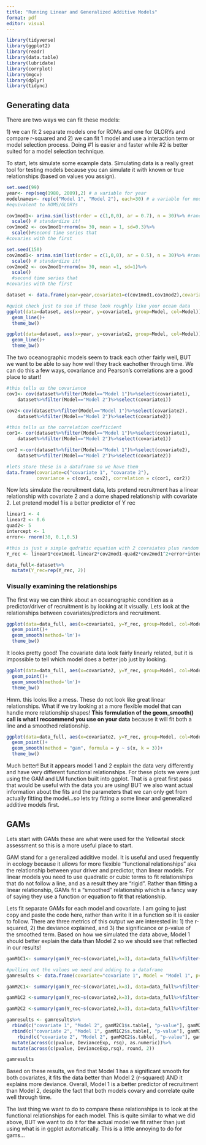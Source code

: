 ```yaml
---
title: "Running Linear and Generalized Additive Models"
format: pdf
editor: visual
---
```

```r

library(tidyverse)
library(ggplot2)
library(readr)
library(data.table) 
library(lubridate)
library(corrplot)
library(mgcv)
library(dplyr)
library(tidync)

```
## Generating data

There are two ways we can fit these models:

1\) we can fit 2 separate models one for ROMs and one for GLORYs and compare r-squared and 2) we can fit 1 model and use a interaction term or model selection process. Doing #1 is easier and faster while #2 is better suited for a model selection technique.

To start, lets simulate some example data. Simulating data is a really great tool for testing models because you can simulate it with known or true relationships (based on values you assign). 

```r
set.seed(99)
year<- rep(seq(1980, 2009),2) # a variable for year
modelnames<- rep(c("Model 1", "Model 2"), each=30) # a variable for models,
#equivalent to ROMS/GLORYs

cov1mod1<- arima.sim(list(order = c(1,0,0), ar = 0.7), n = 30)%>% #random time series
  scale() # standardize it!
cov1mod2 <- cov1mod1+rnorm(n= 30, mean = 1, sd=0.3)%>%
  scale()#second time series that 
#covaries with the first

set.seed(150)
cov2mod1<- arima.sim(list(order = c(1,0,0), ar = 0.5), n = 30)%>% #random time series
  scale() # standardize it!
cov2mod2 <- cov2mod1+rnorm(n= 30, mean =1, sd=1)%>%
  scale()
  #second time series that 
#covaries with the first

dataset <- data.frame(year=year,covariate1=c(cov1mod1,cov1mod2),covariate2=c(cov2mod1,cov2mod2), Model=modelnames) #combine!

```



```r

#quick check just to see if these look roughly like your ocean data
ggplot(data=dataset, aes(x=year, y=covariate1, group=Model, col=Model))+
  geom_line()+
  theme_bw()

ggplot(data=dataset, aes(x=year, y=covariate2, group=Model, col=Model))+
  geom_line()+
  theme_bw()
```

The two oceanographic models seem to track each other fairly well, BUT we want to be able to say how well they track eachother through time. We can do this a few ways, covariance and Pearson's correlations are a good place to start!

```r
#this tells us the covariance
cov1<- cov(dataset%>%filter(Model=="Model 1")%>%select(covariate1),
    dataset%>%filter(Model=="Model 2")%>%select(covariate1))

cov2<-cov(dataset%>%filter(Model=="Model 1")%>%select(covariate2),
    dataset%>%filter(Model=="Model 2")%>%select(covariate2))

#this tells us the correlation coefficient
cor1<- cor(dataset%>%filter(Model=="Model 1")%>%select(covariate1),
    dataset%>%filter(Model=="Model 2")%>%select(covariate1))

cor2 <-cor(dataset%>%filter(Model=="Model 1")%>%select(covariate2),
    dataset%>%filter(Model=="Model 2")%>%select(covariate2))

#lets store these in a dataframe so we have them 
data.frame(covariate=c("covariate 1", "covarate 2"), 
           covariance = c(cov1, cov2), correlation = c(cor1, cor2))
```

Now lets simulate the recruitment data, lets pretend recruitment has a linear relationship with covariate 2 and a dome shaped relationship with covariate 2. Let pretend model 1 is a better predictor of Y rec

```r
linear1 <- 4
linear2 <- 0.6
quad2<- 5
intercept <- 1
error<- rnorm(30, 0.1,0.5)

#this is just a simple qudratic equation with 2 covraiates plus random error
Y_rec <- linear1*cov1mod1-linear2*cov2mod1-quad2*cov2mod1^2+error+intercept

data_full<-dataset%>%
  mutate(Y_rec=rep(Y_rec, 2))
```

### Visually examining the relationships

The first way we can think about an oceanographic condition as a predictor/driver of recruitment is by looking at it visually. Lets look at the relationships between covariates/predictors and recruitment. 
```r
ggplot(data=data_full, aes(x=covariate1, y=Y_rec, group=Model, col=Model))+
  geom_point()+
  geom_smooth(method='lm')+
  theme_bw()
```

It looks pretty good! The covariate data look fairly linearly related, but it is impossible to tell which model does a better job just by looking. 

```r
ggplot(data=data_full, aes(x=covariate2, y=Y_rec, group=Model, col=Model))+
  geom_point()+
  geom_smooth(method='lm')+
  theme_bw()
```

Hmm. this looks like a mess. These do not look like great linear relationships. What if we try looking at a more flexible model that can handle more relationship shapes! **This formulation of the geom_smooth() call is what I reccommend you use on your data** because it will fit both a line and a smoothed relationship.

```r
ggplot(data=data_full, aes(x=covariate2, y=Y_rec, group=Model, col=Model))+
  geom_point()+
  geom_smooth(method = "gam", formula = y ~ s(x, k = 3))+
  theme_bw()
```
Much better! But it appears model 1 and 2 explain the data very differently and have very different functional relationships. For these plots we were just using the GAM and LM function built into ggplot. That is a great first pass that would be useful with the data you are using! BUT we also want actual information about the fits and the parameters that we can only get from actually fitting the model...so lets try fitting a some linear and generalized additive models first.

## GAMs

Lets start with GAMs these are what were used for the Yellowtail stock assessment so this is a more useful place to start. 

GAM stand for a generalized additive model. It is useful and used frequently in ecology because it allows for more flexible "functional relationships" aka the relationship between your driver and predictor, than linear models. For linear models you need to use quadratic or cubic terms to fit relationships that do not follow a line, and as a result they are "rigid". Rather than fitting a linear relationship, GAMs fit a "smoothed" relationship which is a fancy way of saying they use a function or equation to fit that relationship.

Lets fit separate GAMs for each model and covariate. I am going to just copy and paste the code here, rather than write it in a function so it is easier to follow. There are three metrics of this output we are interested in: 1) the r-squared, 2) the deviance explained, and 3) the significance or p-value of the smoothed term. Based on how we simulated the data above, Model 1 should better explain the data than Model 2 so we should see that reflected in our results!

```r

gamM1C1<- summary(gam(Y_rec~s(covariate1,k=3), data=data_full%>%filter(Model=="Model 1"), method = "REML"))

#pulling out the values we need and adding to a dataframe
gamresults <- data.frame(covariate="covariate 1", Model = "Model 1", pvalue = gamM1C1$s.table[, "p-value"], DevianceExp = gamM1C1$dev.expl, rsq = gamM1C1$dev.expl)

gamM2C1<- summary(gam(Y_rec~s(covariate1,k=3), data=data_full%>%filter(Model=="Model 2"), method = "REML"))

gamM1C2 <-summary(gam(Y_rec~s(covariate2,k=3), data=data_full%>%filter(Model=="Model 1"), method = "REML"))

gamM2C2 <-summary(gam(Y_rec~s(covariate2,k=3), data=data_full%>%filter(Model=="Model 2"), method = "REML"))

gamresults <- gamresults%>%
  rbind(c("covariate 1", "Model 2", gamM2C1$s.table[, "p-value"], gamM2C1$dev.expl, gamM2C1$dev.expl))%>%
  rbind(c("covariate 2", "Model 1", gamM1C2$s.table[, "p-value"], gamM1C2$dev.expl, gamM1C2$dev.expl))%>%
    rbind(c("covariate 2", "Model 2", gamM2C2$s.table[, "p-value"], gamM2C2$dev.expl, gamM2C2$dev.expl))%>%
  mutate(across(c(pvalue, DevianceExp, rsq), as.numeric))%>%
  mutate(across(c(pvalue, DevianceExp,rsq), round, 2))

gamresults
```

Based on these results, we find that Model 1 has a significant smooth for both covariates, it fits the data better than Model 2 (r-squared) AND it explains more deviance. Overall, Model 1 is a better predictor of recruitment than Model 2, despite the fact that both models covary and correlate quite well through time.

The last thing we want to do to compare these relationships is to look at the functional relationships for each model. This is quite similar to what we did above, BUT we want to do it for the actual model we fit rather than just using what is in ggplot automatically. This is a little annoying to do for gams...
